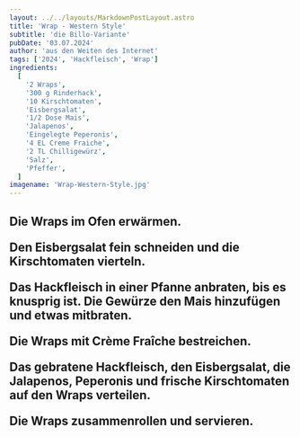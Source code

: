 ```yaml
---
layout: ../../layouts/MarkdownPostLayout.astro
title: 'Wrap - Western Style'
subtitle: 'die Billo-Variante'
pubDate: '03.07.2024'
author: 'aus den Weiten des Internet'
tags: ['2024', 'Hackfleisch', 'Wrap']
ingredients:
  [
    '2 Wraps',
    '300 g Rinderhack',
    '10 Kirschtomaten',
    'Eisbergsalat',
    '1/2 Dose Mais',
    'Jalapenos',
    'Eingelegte Peperonis',
    '4 EL Creme Fraiche',
    '2 TL Chilligewürz',
    'Salz',
    'Pfeffer',
  ]
imagename: 'Wrap-Western-Style.jpg'
---
```



<H2 text="Zubereitung" />

Die Wraps im Ofen erwärmen.

Den Eisbergsalat fein schneiden und die Kirschtomaten vierteln.

Das Hackfleisch in einer Pfanne anbraten, bis es knusprig ist. Die Gewürze den Mais hinzufügen und etwas mitbraten.

Die Wraps mit Crème Fraîche bestreichen.

Das gebratene Hackfleisch, den Eisbergsalat, die Jalapenos, Peperonis und frische Kirschtomaten auf den Wraps verteilen.

Die Wraps zusammenrollen und servieren.
